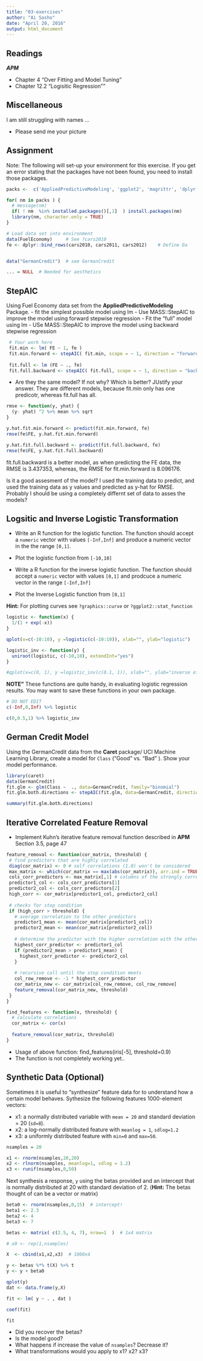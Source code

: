 ```yaml
---
title: "03-exercises"
author: "Ai Sasho"
date: "April 20, 2016"
output: html_document
---
```


## Readings

***APM***

- Chapter 4 "Over Fitting and Model Tuning"
- Chapter 12.2 "Logisitic Regression""


## Miscellaneous

I am still struggling with names ...

- Please send me your picture


## Assignment 

Note: The following will set-up your environment for this exercise. If you get an error stating that the packages have not been found, you need to install those packages.


```r

packs <-  c('AppliedPredictiveModeling', 'ggplot2', 'magrittr', 'dplyr', 'caret', 'MASS')

for( nm in packs ) { 
  # message(nm)
  if( ! nm  %in% installed.packages()[,1]  ) install.packages(nm)
  library(nm, character.only = TRUE)
}

# Load data set into environment
data(FuelEconomy)     # See ?cars2010
fe <- dplyr::bind_rows(cars2010, cars2011, cars2012)    # Define Da


data("GermanCredit")  # see GermanCredit

... = NULL  # Needed for aesthetics 

```


## StepAIC


Using Fuel Economy data set from the **AppliedPredictiveModeling** Package.
- fit the simplest possible model using lm
- Use MASS::StepAIC to improve the model using forward stepwise regression
- Fit the "full" model using lm
- USe MASS::StepAIC to improve the model using backward stepwise regression 

```r

 # Your work here
 fit.min <- lm( FE ~ 1, fe )
 fit.min.forward <- stepAIC( fit.min, scope = ~ 1, direction = "forward")
 
 fit.full <- lm (FE ~ ., fe)
 fit.full.backward <- stepAIC( fit.full, scope = ~ 1, direction = "backward")

```

- Are they the same model? If not why?  Which is better? JUstify your answer.
They are different models, because fit.min only has one predicotr, whereas fit.full has all. 

```r
rmse <- function(y, yhat) {
  (y- yhat) ^2 %>% mean %>% sqrt
}

y.hat.fit.min.forward <- predict(fit.min.forward, fe)
rmse(fe$FE, y.hat.fit.min.forward)

y.hat.fit.full.backward <- predict(fit.full.backward, fe)
rmse(fe$FE, y.hat.fit.full.backward)
```

fit.full.backward is a better model, as when predicting the FE data, the RMSE is 3.437353, whereas, the RMSE for fit.min.forward is 8.096176. 

Is it a good assesment of the model? I used the training data to predict, and used the training data as y values and predicted as y-hat for RMSE. Probably I should be using a completely differnt set of data to asses the models?

## Logsitic and Inverse Logistic Transformation 

- Write an R function for the logistic function. The function should accept a `numeric` vector with values `[-Inf,Inf]` and produce a numeric vector in the the range `[0,1]`.

- Plot the logistic function from  `[-10,10]`

- Write a R function for the inverse logistic function. The function should accept a `numeric` vector with values `[0,1]` and prodcuce a numeric vector in the range `[-Inf,Inf]`

- Plot the Inverse Logistic function from `[0,1]`


**Hint:** For plotting curves see `?graphics::curve` or `?ggplot2::stat_function`


```r

logistic <- function(x) { 
  1/(1 + exp(-x))
}

qplot(x=c(-10:10), y =logistic(c(-10:10)), xlab="", ylab="logistic")

logistic_inv <- function(y) { 
  uniroot(logistic, c(-10,10), extendInt="yes")
}

#qplot(x=c(0, 1), y =logistic_inv(c(0.1, 1)), xlab="", ylab="inverse of logistic")

```

**NOTE"** These functions are quite handy, in evaluating logistic regression results. You may want to save these functions in your own package.  

```r
# DO NOT EDIT
c(-Inf,0,Inf) %>% logistic

c(0,0.5,1) %>% logistic_inv

```


## German Credit Model

Using the GermanCredit data from the **Caret** package/ UCI Machine Learning Library, create a model for `Class` ("Good" vs. "Bad" ). Show your model performance.  

```r
library(caret)
data(GermanCredit)
fit.glm <- glm(Class ~  ., data=GermanCredit, family="binomial")
fit.glm.both.directions <- stepAIC(fit.glm, data=GermanCredit, direction = "both")

summary(fit.glm.both.directions)

```



## Iterative Correlated Feature Removal 

- Implement Kuhn's iterative feature removal function described in **APM** Section 3.5, page 47

```r


feature_removal <- function(cor_matrix, threshold) {
 # find predictors that are highly correlated
 diag(cor_matrix) <- 0 # self correlations (1.0) won't be considered
 max_matrix <- which(cor_matrix == max(abs(cor_matrix)), arr.ind = TRUE)
 cols_corr_predictors <- max_matrix[,1] # columns of the strongly correlated predictors
 predictor1_col <- cols_corr_predictors[1]
 predictor2_col <- cols_corr_predictors[2]
 high_corr <- cor_matrix[predictor1_col, predictor2_col]
 
 # checks for stop condition
 if (high_corr > threshold) {
   # average correlation to the other predictors
   predictor1_mean <- mean(cor_matrix[predictor1_col])
   predictor2_mean <- mean(cor_matrix[predictor2_col])
   
   # determine the predictor with the higher correlation with the other predictors
   highest_corr_predictor <- predictor1_col
   if (predictor2_mean > predictor1_mean) {
     highest_corr_predictor <- predictor2_col
   }
  
   # recursive call until the stop condition meets
   col_row_remove <- -1 * highest_corr_predictor
   cor_matrix_new <- cor_matrix[col_row_remove, col_row_remove]
   feature_removal(cor_matrix_new, threshold)
 }
}

find_features <- function(x, threshold) {
  # calculate correlations
  cor_matrix <- cor(x)
  
  feature_removal(cor_matrix, threshold)
}
```

- Usage of above function:
find_features(iris[-5], threshold=0.9) 
- The function is not completely working yet..


## Synthetic Data (Optional)

Sometimes it is useful to "synthesize" feature data for to understand how a certain model behaves. 
Sythesize the following features 1000-element vectors: 

- x1: a normally distributed variable with `mean = 20` and standard deviation = 20 (`sd=8`).
- x2: a log-normally distributed feature with `meanlog = 1`, `sdlog=1.2`
- x3: a uniformly distributed feature with `min=0` and `max=50`. 

```r
nsamples = 20

x1 <- rnorm(nsamples,20,20)  
x2 <- rlnorm(nsamples, meanlog=1, sdlog = 1.2)
x3 <- runif(nsamples,0,50)

```

Next synthesis a response, `y` using the betas provided and an intercept that is normally distributed at 20 with standard deviation of 2. (**Hint:**  The betas thought of can be a vector or matrix)



```r

beta0 <- rnorm(nsamples,0,15)  # intercept!
beta1 <- 2.3
beta2 <- 4
beta3 <- 7

betas <- matrix( c(2.5, 4, 7), nrow=1  )  # 1x4 matrix

# x0 <- rep(1,nsamples) 

X  <- cbind(x1,x2,x3)  # 1000x4

y <- betas %*% t(X) %>% t
y <- y + beta0

qplot(y)
dat <- data.frame(y,X)

fit <- lm( y ~ . , dat )

coef(fit)

fit
```

- Did you recover the betas? 
- Is the model good?
- What happens if increase the value of `nsamples`? Decrease it?
- What transformations would you apply to x1? x2? x3? 

